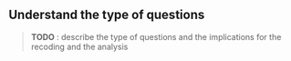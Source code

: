 
## Understand the type of questions {#sec-understand-type-of-questions}
  
> **TODO** : describe the type of questions and the implications for the recoding and the analysis
